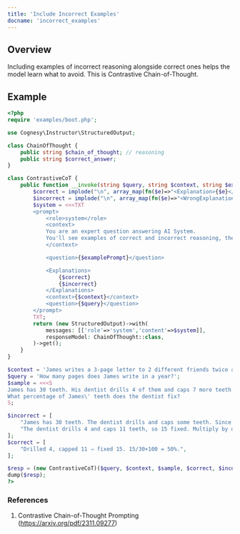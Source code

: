 ```yaml
---
title: 'Include Incorrect Examples'
docname: 'incorrect_examples'
---
```


## Overview

Including examples of incorrect reasoning alongside correct ones helps the model learn what to avoid. This is Contrastive Chain-of-Thought.

## Example

```php
<?php
require 'examples/boot.php';

use Cognesy\Instructor\StructuredOutput;

class ChainOfThought {
    public string $chain_of_thought; // reasoning
    public string $correct_answer;
}

class ContrastiveCoT {
    public function __invoke(string $query, string $context, string $examplePrompt, array $correctExamples, array $incorrectExamples) : ChainOfThought {
        $correct = implode("\n", array_map(fn($e)=>"<Explanation>{$e}</Explanation>", $correctExamples));
        $incorrect = implode("\n", array_map(fn($e)=>"<WrongExplanation>{$e}</WrongExplanation>", $incorrectExamples));
        $system = <<<TXT
        <prompt>
            <role>system</role>
            <context>
            You are an expert question answering AI System.
            You'll see examples of correct and incorrect reasoning, then solve a new question correctly.
            </context>

            <question>{$examplePrompt}</question>

            <Explanations>
                {$correct}
                {$incorrect}
            </Explanations>
            <context>{$context}</context>
            <question>{$query}</question>
        </prompt>
        TXT;
        return (new StructuredOutput)->with(
            messages: [['role'=>'system','content'=>$system]],
            responseModel: ChainOfThought::class,
        )->get();
    }
}

$context = 'James writes a 3-page letter to 2 different friends twice a week.';
$query = 'How many pages does James write in a year?';
$sample = <<<S
James has 30 teeth. His dentist drills 4 of them and caps 7 more teeth than he drills.
What percentage of James\' teeth does the dentist fix?
S;

$incorrect = [
    "James has 30 teeth. The dentist drills and caps some teeth. Since drills are used on cars not teeth, none were fixed.",
    "The dentist drills 4 and caps 11 teeth, so 15 fixed. Multiply by daisy petals to get 30%.",
];
$correct = [
    "Drilled 4, capped 11 ⇒ fixed 15. 15/30×100 = 50%.",
];

$resp = (new ContrastiveCoT)($query, $context, $sample, $correct, $incorrect);
dump($resp);
?>
```

### References

1) Contrastive Chain-of-Thought Prompting (https://arxiv.org/pdf/2311.09277)
